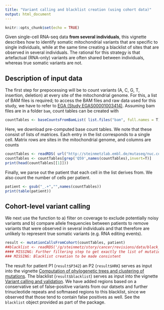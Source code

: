 ```yaml
---
title: "Variant calling and blacklist creation (using cohort data)"
output: html_document
---
```


```r
knitr::opts_chunk$set(echo = TRUE)
```

Given single-cell RNA-seq data **from several individuals**, this vignette describes how to identify somatic mitochondrial variants that are specific to single individuals, while at the same time creating a blacklist of sites that are observed in several individuals. The rational for this strategy is that artefactual (RNA-only) variants are often shared between individuals, whereas true somatic variants are not.

## Description of input data

The first step for prepocessing will be to count variants (A, C, G, T, insertion, deletion) at every site of the mitochondrial genome. For this, a list of BAM files is required; to access the BAM files and raw data used for this study, we have to refer to [EGA (Study EGAS00001003414)](https://www.ebi.ac.uk/ega/studies/EGAS00001003414). Assuming bam files are in a folder `bam`, count tables can be created with


```r
countTables <- baseCountsFromBamList( list.files("bam", full.names = T) )
```

Here, we download pre-computed base count tables. We note that these consist of lists of matrices. Each entry in the list corresponds to a single cell. Matrix rows are sites in the mitochondrial genome, and columns are counts 

```r
countTables <- readRDS( url("http://steinmetzlab.embl.de/mutaseq/nuc.count.per.position.RDS") )
countTables <- countTables[grep('Q59',names(countTables),invert=T)]
print(head(countTables[[1]]))
```

Finally, we parse out the patient that each cell in the list derives from. We also count the number of cells per patient.
```r
patient <- gsub("_.+","",names(countTables))
print(table(patient))
```

## Cohort-level variant calling

We next use the \code{\link{mutationCallsFromCohort}} function to a) filter on coverage to exclude potentially noisy variants and b) compare allele frequencies between patients to remove variants that were observed in several individuals and that therefore are unlikely to represent true somatic variants (e.g. RNA editing events).

```r
result <- mutationCallsFromCohort(countTables, patient)
##blacklist <- readRDS('/g/steinmetz/story/cancer/revisions/data/black_lists.RDS')
#### MISSING: Further filtering step to get exactly the list of mutations used for P342 and HRK?? Was there further filtering using blacklist$three or blacklist$masked
### MISSING: Blacklist creation to be made consistent
```

The result for patient P1 (`result$P342`) an P2 (`result$HRK`) serves as input into the vignette [Computation of phylogenetic trees and clustering of mutations](clustering.html). The blacklist (`result$blacklist`) serves as input into the vignette [Variant calling and validation](calling.html). We have added regions based on a conservative set of false-positive variants from our datsets and further trinucleotide repeats and softmased regions to this blacklist, since we observed that those tend to contain false positives as well. See the `blacklist` object provided as part of the package.
